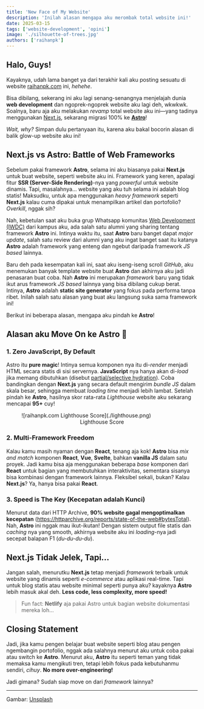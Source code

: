 ```yaml
---
title: 'New Face of My Website'
description: 'Inilah alasan mengapa aku merombak total website ini!'
date: 2025-03-15
tags: ['website-development', 'opini']
image: './silhouette-of-trees.jpg'
authors: ['raihanpk']
---
```


## Halo, Guys!

Kayaknya, udah lama banget ya dari terakhir kali aku posting sesuatu di website [raihanpk.com](https://raihanpk.com) ini, *hehehe*.

Bisa dibilang, sekerang ini aku lagi senang-senangnya menjelajah dunia **web development** dan ngoprek-ngoprek website aku lagi deh, wkwkwk. Soalnya, baru aja aku melakukan *revamp* total website aku ini—yang tadinya menggunakan [Next.js](https://nextjs.org), sekarang migrasi 100% ke [**Astro**](https://astro.build)! 

*Wait, why?* Simpan dulu pertanyaan itu, karena aku bakal bocorin alasan di balik glow-up website aku ini!


## Next.js vs Astro: Battle of Web Frameworks

Sebelum pakai framework **Astro**, selama ini aku biasanya pakai **Next.js** untuk buat website, seperti website aku ini. 
Framework yang keren, apalagi fitur **SSR (Server-Side Rendering)**-nya yang *powerful* untuk website dinamis. 
Tapi, masalahnya… website yang aku tuh selama ini adalah blog statis! Maksudku, untuk apa menggunakan *heavy framework* seperti **Next.js** kalau cuma dipakai untuk menampilkan artikel dan portofolio? *Overkill*, nggak sih?

Nah, kebetulan saat aku buka grup Whatsapp komunitas [Web Development (IWDC)](https://instagram.com/iwdc_ipb) dari kampus aku, ada salah satu alumni yang sharing tentang framework **Astro** ini. 
Intinya waktu itu, saat **Astro** baru banget dapat *major update*, salah satu review dari alumni yang aku ingat banget saat itu katanya **Astro** adalah framework yang enteng dan ngebut daripada framework *JS based* lainnya. 

Baru deh pada kesempatan kali ini, saat aku iseng-iseng scroll *GitHub*, aku menemukan banyak template website buat **Astro** dan akhirnya aku jadi penasaran buat coba. 
Nah **Astro** ini merupakan *framework* baru yang tidak ikut arus framework *JS based* lainnya yang bisa dibilang cukup berat. 
Intinya, **Astro** adalah **static site generator** yang fokus pada performa tanpa ribet. Inilah salah satu alasan yang buat aku langsung suka sama framework ini!

Berikut ini beberapa alasan, mengapa aku pindah ke **Astro**!

## Alasan aku Move On ke Astro 🚀

### 1. Zero JavaScript, By Default

Astro itu **pure magic**! Intinya semua komponen nya itu di-*render* menjadi HTML secara statis di sisi servernya. 
**JavaScript** nya hanya akan di-*load* jika memang dibutuhkan (disebut [partial/selective hydration](https://docs.astro.build/en/concepts/islands)). 
Coba bandingkan dengan **Next.js** yang secara default mengirim *bundle JS* dalam skala besar, sehingga membuat *loading time* menjadi lebih lambat. 
Setelah pindah ke **Astro**, hasilnya skor rata-rata *Lighthouse* website aku sekarang mencapai **95+** cuy!

<figure>
![raihanpk.com Lighthouse Score](./lighthouse.png)
<figcaption><center>Lighthouse Score</center></figcaption>
</figure>

### 2. Multi-Framework Freedom

Kalau kamu masih nyaman dengan **React**, tenang aja kok! **Astro** bisa *mix and match* komponen **React**, **Vue**, **Svelte**, bahkan **vanilla JS** dalam satu proyek. 
Jadi kamu bisa aja menggunakan beberapa *base* komponen dari **React** untuk bagian yang membutuhkan interaktivitas, sementara sisanya bisa kombinasi dengan framework lainnya. 
Fleksibel sekali, bukan? Kalau **Next.js**? Ya, hanya bisa pakai **React**.

### 3. Speed is The Key (Kecepatan adalah Kunci)

Menurut data dari HTTP Archive, **90% website gagal mengoptimalkan kecepatan** (https://httparchive.org/reports/state-of-the-web#bytesTotal). 
Nah, **Astro** ini nggak mau ikut-ikutan! Dengan sistem output file statis dan *caching* nya yang smooth, akhirnya website aku ini *loading*-nya jadi secepat balapan F1 (_du-du-du-du_).

## Next.js Tidak Jelek, Tapi…

Jangan salah, menurutku **Next.js** tetap menjadi *framework* terbaik untuk website yang dinamis seperti *e-commerce* atau aplikasi real-time. 
Tapi untuk blog statis atau website minimal seperti punya aku? kayaknya **Astro** lebih masuk akal deh. **Less code, less complexity, more speed!**

> Fun fact: **Netlify** aja pakai Astro untuk bagian website dokumentasi mereka loh...

## Closing Statement

Jadi, jika kamu pengen belajar buat website seperti blog atau pengen ngembangin portofolio, nggak ada salahnya menurut aku untuk coba pakai atau switch ke **Astro**. 
Menurut aku, **Astro** itu seperti teman yang tidak memaksa kamu mengikuti tren, tetapi lebih fokus pada kebutuhanmu sendiri, *cihuy*.
**No more over-engineering!** 

Jadi gimana? Sudah siap move on dari *framework* lainnya?

---

Gambar: [Unsplash](https://unsplash.com/photos/silhouette-of-trees-CqVFAFG7nFU)
